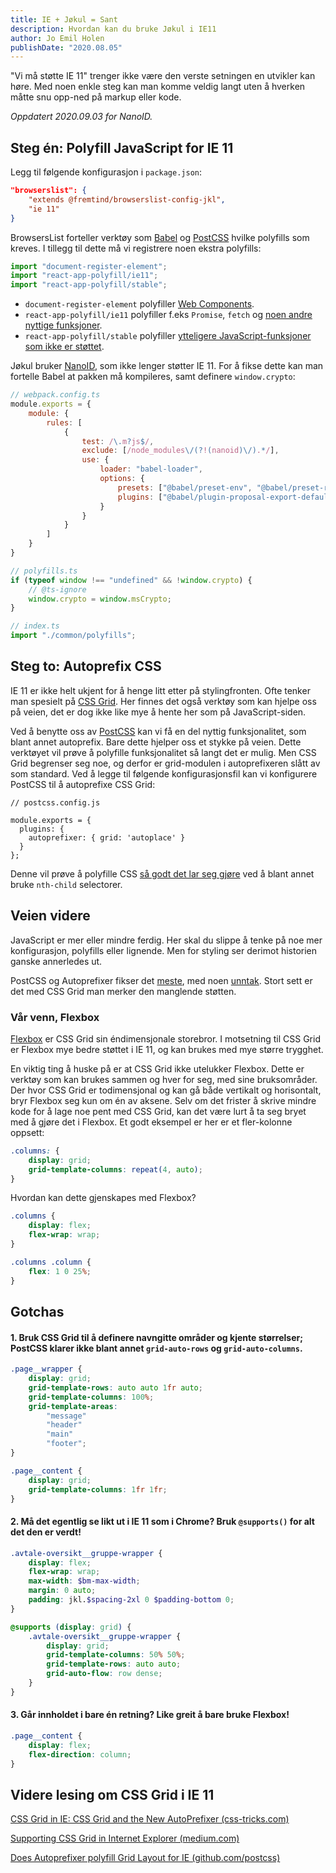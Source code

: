 ```yaml
---
title: IE + Jøkul = Sant
description: Hvordan kan du bruke Jøkul i IE11
author: Jo Emil Holen
publishDate: "2020.08.05"
---
```


"Vi må støtte IE 11" trenger ikke være den verste setningen en utvikler kan høre. Med noen enkle steg kan man komme veldig langt uten å hverken måtte snu opp-ned på markup eller kode.

*Oppdatert 2020.09.03 for NanoID.*

## Steg én: Polyfill JavaScript for IE 11

Legg til følgende konfigurasjon i `package.json`:

```json
"browserslist": {
    "extends @fremtind/browserslist-config-jkl",
    "ie 11"
}
```

BrowsersList forteller verktøy som [Babel](https://babeljs.io/docs/en/babel-preset-env) og [PostCSS](https://github.com/postcss/autoprefixer#browsers) hvilke polyfills som kreves. I tillegg til dette må vi registrere noen ekstra polyfills:


```javascript
import "document-register-element";
import "react-app-polyfill/ie11";
import "react-app-polyfill/stable";
```

- `document-register-element` polyfiller [Web Components](https://developer.mozilla.org/en-US/docs/Web/Web_Components).
- `react-app-polyfill/ie11` polyfiller f.eks `Promise`, `fetch` og [noen andre nyttige funksjoner](https://www.npmjs.com/package/react-app-polyfill).
- `react-app-polyfill/stable` polyfiller [ytteligere JavaScript-funksjoner som ikke er støttet](https://www.npmjs.com/package/react-app-polyfill#polyfilling-other-language-features).

Jøkul bruker [NanoID](https://github.com/ai/nanoid), som ikke lenger støtter IE 11. For å fikse dette kan man fortelle Babel at pakken må kompileres, samt definere `window.crypto`:

```javascript
// webpack.config.ts
module.exports = {
    module: {
        rules: [
            {
                test: /\.m?js$/,
                exclude: [/node_modules\/(?!(nanoid)\/).*/],
                use: {
                    loader: "babel-loader",
                    options: {
                        presets: ["@babel/preset-env", "@babel/preset-react"],
                        plugins: ["@babel/plugin-proposal-export-default-from"]
                    }
                }
            }
        ]
    }
}

// polyfills.ts
if (typeof window !== "undefined" && !window.crypto) {
    // @ts-ignore
    window.crypto = window.msCrypto;
}

// index.ts
import "./common/polyfills";
```

## Steg to: Autoprefix CSS

IE 11 er ikke helt ukjent for å henge litt etter på stylingfronten. Ofte tenker man spesielt på [CSS Grid](https://developer.mozilla.org/en-US/docs/Web/CSS/CSS_Grid_Layout). Her finnes det også verktøy som kan hjelpe oss på veien, det er dog ikke like mye å hente her som på JavaScript-siden.

Ved å benytte oss av [PostCSS](https://postcss.org/) kan vi få en del nyttig funksjonalitet, som blant annet autoprefix. Bare dette hjelper oss et stykke på veien. Dette verktøyet vil prøve å polyfille funksjonalitet så langt det er mulig. Men CSS Grid begrenser seg noe, og derfor er grid-modulen i autoprefixeren slått av som standard. Ved å legge til følgende konfigurasjonsfil kan vi konfigurere PostCSS til å autoprefixe CSS Grid:


```javscript
// postcss.config.js

module.exports = {
  plugins: {
    autoprefixer: { grid: 'autoplace' }
  }
};
```

Denne vil prøve å polyfille CSS [så godt det lar seg gjøre](https://github.com/postcss/autoprefixer#grid-autoplacement-support-in-ie) ved å blant annet bruke `nth-child` selectorer.

## Veien videre

JavaScript er mer eller mindre ferdig. Her skal du slippe å tenke på noe mer konfigurasjon, polyfills eller lignende. Men for styling ser derimot historien ganske annerledes ut.

PostCSS og Autoprefixer fikser det [meste](https://css-tricks.com/css-grid-in-ie-css-grid-and-the-new-autoprefixer/#autoprefixer-has-new-super-powers), med noen [unntak](https://css-tricks.com/css-grid-in-ie-css-grid-and-the-new-autoprefixer/#table-disclaimers). Stort sett er det med CSS Grid man merker den manglende støtten.

### Vår venn, Flexbox

[Flexbox](https://developer.mozilla.org/en-US/docs/Web/CSS/CSS_Flexible_Box_Layout/Basic_Concepts_of_Flexbox) er CSS Grid sin éndimensjonale storebror. I motsetning til CSS Grid er Flexbox mye bedre støttet i IE 11, og kan brukes med mye større trygghet.

En viktig ting å huske på er at CSS Grid ikke utelukker Flexbox. Dette er verktøy som kan brukes sammen og hver for seg, med sine bruksområder. Der hvor CSS Grid er todimensjonal og kan gå både vertikalt og horisontalt, bryr Flexbox seg kun om én av aksene. Selv om det frister å skrive mindre kode for å lage noe pent med CSS Grid, kan det være lurt å ta seg bryet med å gjøre det i Flexbox. Et godt eksempel er her er et fler-kolonne oppsett:

```css
.columns: {
    display: grid;
    grid-template-columns: repeat(4, auto);
}
```

Hvordan kan dette gjenskapes med Flexbox?

```css
.columns {
    display: flex;
    flex-wrap: wrap;
}

.columns .column {
    flex: 1 0 25%;
}
```


## Gotchas

#### 1. Bruk CSS Grid til å definere navngitte områder og kjente størrelser; PostCSS klarer ikke blant annet `grid-auto-rows` og `grid-auto-columns`.

```scss
.page__wrapper {
    display: grid;
    grid-template-rows: auto auto 1fr auto;
    grid-template-columns: 100%;
    grid-template-areas:
        "message"
        "header"
        "main"
        "footer";
}

.page__content {
    display: grid;
    grid-template-columns: 1fr 1fr;
}
```

#### 2. Må det egentlig se likt ut i IE 11 som i Chrome? Bruk `@supports()` for alt det den er verdt!

```scss
.avtale-oversikt__gruppe-wrapper {
    display: flex;
    flex-wrap: wrap;
    max-width: $bm-max-width;
    margin: 0 auto;
    padding: jkl.$spacing-2xl 0 $padding-bottom 0;
}

@supports (display: grid) {
    .avtale-oversikt__gruppe-wrapper {
        display: grid;
        grid-template-columns: 50% 50%;
        grid-template-rows: auto auto;
        grid-auto-flow: row dense;
    }
}
```

#### 3. Går innholdet i bare én retning? Like greit å bare bruke Flexbox!

```scss
.page__content {
    display: flex;
    flex-direction: column;
}
```

## Videre lesing om CSS Grid i IE 11

[CSS Grid in IE: CSS Grid and the New AutoPrefixer (css-tricks.com)](https://css-tricks.com/css-grid-in-ie-css-grid-and-the-new-autoprefixer/)

[Supporting CSS Grid in Internet Explorer (medium.com)](https://medium.com/@elad/supporting-css-grid-in-internet-explorer-b38669e75d66)

[Does Autoprefixer polyfill Grid Layout for IE (github.com/postcss)](https://github.com/postcss/autoprefixer#does-autoprefixer-polyfill-grid-layout-for-ie)
